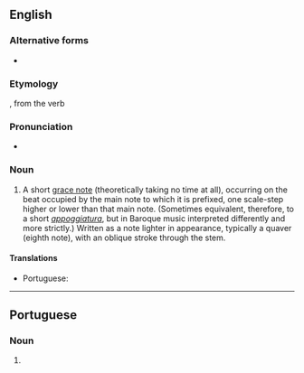 ==English==

===Alternative forms===
* {{l|en|acciacatura}}

===Etymology===
{{bor|en|it|acciaccatura}}, from the verb {{m|it|acciaccare||to crush}}

===Pronunciation===
* {{a|US|UK}} {{IPA|/ɑ.ˌtʃɑk.ə.ˈtʊɹ.ə/|/əˌtʃækəˈtʊəɹə/|lang=en}}

===Noun===
{{en-noun|s|acciaccature}}

# {{lb|en|music}} A short [[grace note]] (theoretically taking no time at all), occurring on the beat occupied by the main note to which it is prefixed, one scale-step higher or lower than that main note. (Sometimes equivalent, therefore, to a short ''[[appoggiatura]]'', but in Baroque music interpreted differently and more strictly.) Written as a note lighter in appearance, typically a quaver (eighth note), with an oblique stroke through the stem.

====Translations====
{{trans-top|short grace note occurring on the beat occupied by the main note}}
* Portuguese: {{t|pt|acciaccatura|f}}
{{trans-mid}}
{{trans-bottom}}

----

==Portuguese==

===Noun===
{{pt-noun|f}}

# {{lb|pt|music}} {{l|en|acciaccatura}} {{gloss|short grace note occurring on the beat occupied by the main note}}